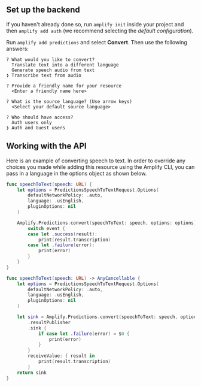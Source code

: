 ## Set up the backend

If you haven't already done so, run `amplify init` inside your project and then `amplify add auth` (we recommend selecting the *default configuration*).

Run `amplify add predictions` and select **Convert**. Then use the following answers:

```console
? What would you like to convert?
  Translate text into a different language
  Generate speech audio from text
❯ Transcribe text from audio

? Provide a friendly name for your resource
  <Enter a friendly name here>

? What is the source language? (Use arrow keys)
  <Select your default source language>

? Who should have access?
  Auth users only
❯ Auth and Guest users
```

## Working with the API

Here is an example of converting speech to text. In order to override any choices you made while adding this resource using the Amplify CLI, you can pass in a language in the options object as shown below.

<BlockSwitcher>

<CodeBlock name="Listener (iOS 11+)">

```swift
func speechToText(speech: URL) {
    let options = PredictionsSpeechToTextRequest.Options(
        defaultNetworkPolicy: .auto,
        language: .usEnglish,
        pluginOptions: nil
    )

    Amplify.Predictions.convert(speechToText: speech, options: options) { event in
        switch event {
        case let .success(result):
            print(result.transcription)
        case let .failure(error):
            print(error)
        }
    }
}
```

</CodeBlock>

<CodeBlock name="Combine (iOS 13+)">

```swift
func speechToText(speech: URL) -> AnyCancellable {
    let options = PredictionsSpeechToTextRequest.Options(
        defaultNetworkPolicy: .auto,
        language: .usEnglish,
        pluginOptions: nil
    )

    let sink = Amplify.Predictions.convert(speechToText: speech, options: options)
        .resultPublisher
        .sink {
            if case let .failure(error) = $0 {
                print(error)
            }
        }
        receiveValue: { result in
            print(result.transcription)
        }
    return sink
}
```

</CodeBlock>

</BlockSwitcher>
